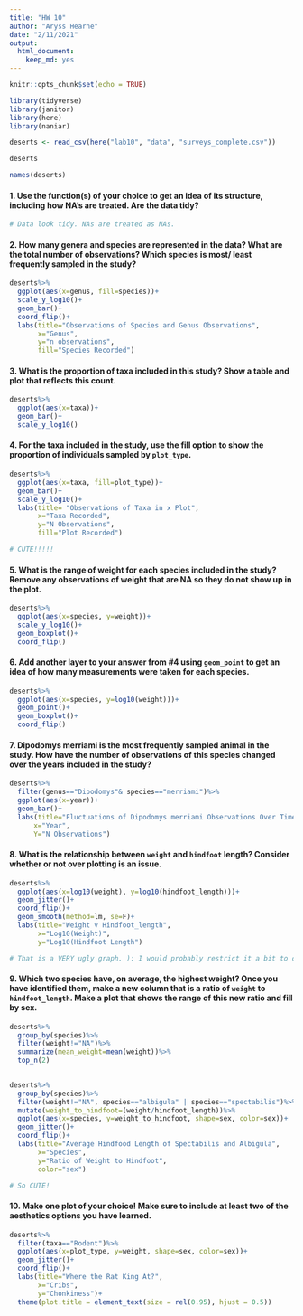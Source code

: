 ```yaml
---
title: "HW 10"
author: "Aryss Hearne"
date: "2/11/2021"
output: 
  html_document: 
    keep_md: yes
---
```


```r
knitr::opts_chunk$set(echo = TRUE)
```

```r
library(tidyverse)
library(janitor)
library(here)
library(naniar)
```

```r
deserts <- read_csv(here("lab10", "data", "surveys_complete.csv"))
```

```r
deserts
```

```r
names(deserts)
```

#### 1. Use the function(s) of your choice to get an idea of its structure, including how NA’s are treated. Are the data tidy?

```r
# Data look tidy. NAs are treated as NAs. 
```
<style>
div.blue { background-color:#e6f0ff; border-radius: 5px; padding: 20px;}
</style>
<div class = "blue">

#### 2. How many genera and species are represented in the data? What are the total number of observations? Which species is most/ least frequently sampled in the study?

```r
deserts%>%
  ggplot(aes(x=genus, fill=species))+
  scale_y_log10()+
  geom_bar()+
  coord_flip()+
  labs(title="Observations of Species and Genus Observations",
       x="Genus",
       y="n observations",
       fill="Species Recorded")
```
</div>

#### 3. What is the proportion of taxa included in this study? Show a table and plot that reflects this count.

```r
deserts%>%
  ggplot(aes(x=taxa))+
  geom_bar()+
  scale_y_log10()
```

#### 4. For the taxa included in the study, use the fill option to show the proportion of individuals sampled by `plot_type`.

```r
deserts%>%
  ggplot(aes(x=taxa, fill=plot_type))+
  geom_bar()+
  scale_y_log10()+
  labs(title= "Observations of Taxa in x Plot",
       x="Taxa Recorded",
       y="N Observations",
       fill="Plot Recorded")
```
```r
# CUTE!!!!!
```


#### 5. What is the range of weight for each species included in the study? Remove any observations of weight that are NA so they do not show up in the plot.

```r
deserts%>%
  ggplot(aes(x=species, y=weight))+
  scale_y_log10()+
  geom_boxplot()+
  coord_flip()
```

#### 6. Add another layer to your answer from #4 using `geom_point` to get an idea of how many measurements were taken for each species.

```r
deserts%>%
  ggplot(aes(x=species, y=log10(weight)))+
  geom_point()+
  geom_boxplot()+
  coord_flip()
```

#### 7. Dipodomys merriami is the most frequently sampled animal in the study. How have the number of observations of this species changed over the years included in the study?

```r
deserts%>%
  filter(genus=="Dipodomys"& species=="merriami")%>%
  ggplot(aes(x=year))+
  geom_bar()+
  labs(title="Fluctuations of Dipodomys merriami Observations Over Time",
      x="Year",
      Y="N Observations")
```


#### 8. What is the relationship between `weight` and `hindfoot` length? Consider whether or not over plotting is an issue.

```r
deserts%>%
  ggplot(aes(x=log10(weight), y=log10(hindfoot_length)))+
  geom_jitter()+
  coord_flip()+
  geom_smooth(method=lm, se=F)+
  labs(title="Weight v Hindfoot_length",
       x="Log10(Weight)",
       y="Log10(Hindfoot Length")
```

```r
# That is a VERY ugly graph. ): I would probably restrict it a bit to clean it up - either by taxa or area or... something. It needs an additional constraint. 
```

#### 9. Which two species have, on average, the highest weight? Once you have identified them, make a new column that is a ratio of `weight` to `hindfoot_length`. Make a plot that shows the range of this new ratio and fill by sex.

```r
deserts%>%
  group_by(species)%>%
  filter(weight!="NA")%>%
  summarize(mean_weight=mean(weight))%>%
  top_n(2)
  
```

```r
deserts%>%
  group_by(species)%>%
  filter(weight!="NA", species=="albigula" | species=="spectabilis")%>%
  mutate(weight_to_hindfoot=(weight/hindfoot_length))%>%
  ggplot(aes(x=species, y=weight_to_hindfoot, shape=sex, color=sex))+
  geom_jitter()+
  coord_flip()+
  labs(title="Average Hindfood Length of Spectabilis and Albigula",
       x="Species",
       y="Ratio of Weight to Hindfoot",
       color="sex")
```

```r
# So CUTE!
```


#### 10. Make one plot of your choice! Make sure to include at least two of the aesthetics options you have learned.

```r
deserts%>%
  filter(taxa=="Rodent")%>%
  ggplot(aes(x=plot_type, y=weight, shape=sex, color=sex))+
  geom_jitter()+
  coord_flip()+
  labs(title="Where the Rat King At?",
       x="Cribs",
       y="Chonkiness")+
  theme(plot.title = element_text(size = rel(0.95), hjust = 0.5))
  
```

